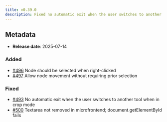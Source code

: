 ```yaml
---
title: v0.39.0
description: Fixed no automatic exit when the user switches to another tool when in crop mode
---
```


## Metadata

- **Release date**: 2025-07-14

### Added

- [#496](https://github.com/InditexTech/weavejs/issues/496) Node should be selected when right-clicked
- [#497](https://github.com/InditexTech/weavejs/issues/497) Allow node movement without requiring prior selection

### Fixed

- [#493](https://github.com/InditexTech/weavejs/issues/493) No automatic exit when the user switches to another tool when in crop mode
- [#500](https://github.com/InditexTech/weavejs/issues/500) Textarea not removed in microfrontend; document.getElementById fails
